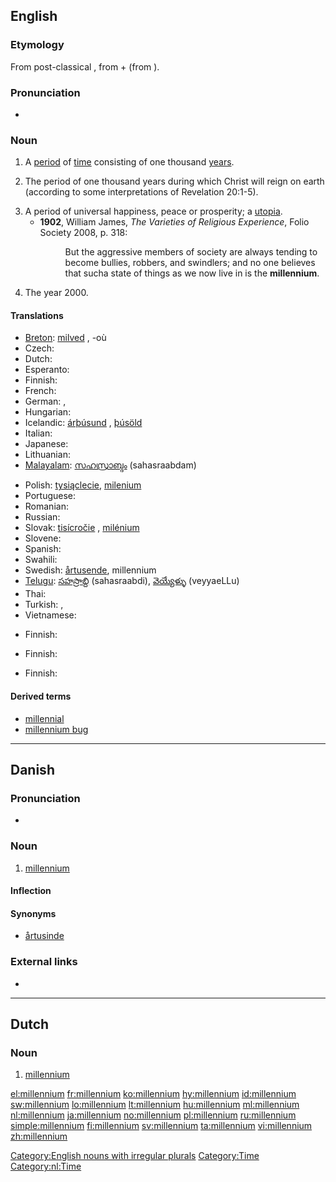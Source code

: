 ==English==

===Etymology===
From post-classical {{etyl|la}} {{term|millennium|lang=la}}, from {{etyl|la}} {{term|mille|mīlle|thousand|lang=la}} + {{term|-ennium}} (from {{term|annus||year}}).

===Pronunciation===
* {{IPA|/mɪˈlɛnɪəm/}}

===Noun===
{{en-noun|millennia|pl2=millenniums}}

# A [[period]] of [[time]] consisting of one thousand [[year]]s.
# {{Christianity}} The period of one thousand years during which Christ will reign on earth (according to some interpretations of Revelation 20:1-5).
# A period of universal happiness, peace or prosperity; a [[utopia]].
#* '''1902''', William James, ''The Varieties of Religious Experience'', Folio Society 2008, p. 318:
#*: But the aggressive members of society are always tending to become bullies, robbers, and swindlers; and no one believes that sucha  state of things as we now live in is the '''millennium'''.
# {{context|with definite article}} The year 2000.

====Translations====
{{trans-top|thousand-year period}}
* [[Breton]]: [[milved]] {{m}}, -où {{p}}
* Czech: {{t-|cs|tisíciletí|n}}
* Dutch: {{t+|nl|millennium}}
* Esperanto: {{t|eo|jarmilo|xs=Esperanto}}
* Finnish: {{t+|fi|vuosituhat}}
* French: {{t+|fr|millénaire|m}}
* German: {{t-|de|Jahrtausend|n}}, {{t+|de|Millennium|n}}
* Hungarian: {{t+|hu|évezred}}
* Icelandic: [[árþúsund]] {{n}}, [[þúsöld]] {{f}}
* Italian: {{t+|it|millennio|m}}
* Japanese: {{t+|ja|千年紀|tr=sennenki}}
* Lithuanian: {{t+|lt|tūkstantmetis|m|xs=Lithuanian}}
* [[Malayalam]]: [[സഹസ്രാബ്ദം]] (sahasraabdam)
{{trans-mid}}
* Polish: [[tysiąclecie]], [[milenium]] {{n}}
* Portuguese: {{t+|pt|milénio|m}}
* Romanian: {{t+|ro|mileniu|n}}
* Russian: {{t+|ru|тысячелетие|n|tr=tysjačelétije}}
* Slovak: [[tisícročie]] {{n}}, [[milénium]] {{m}}
* Slovene: {{t+|sl|tisočletje|n}}
* Spanish: {{t+|es|milenio|m}}
* Swahili: {{t+|sw|mwongo|xs=Swahili}}
* Swedish: [[årtusende]], millennium
* [[Telugu]]: [[సహస్రాబ్ది]] (sahasraabdi), [[వెయ్యేళ్ళు]] (veyyaeLLu)
* Thai: {{t|th|สหัสวรรษ|tr=sahassawad|sc=Thai}}
* Turkish: {{t+|tr|milenyum}}, {{t+|tr|binyıl}}
* Vietnamese: {{t+|vi|thiên niên kỷ|xs=Vietnamese}}
{{trans-bottom}}

{{trans-top|Christianity: the 1000 year reign of Christ}}
* Finnish: {{t|fi|tuhatvuotinen valtakunta}}
{{trans-mid}}
{{trans-bottom}}

{{trans-top|period of universal happiness}}
* Finnish: {{t|fi|tuhatvuotinen valtakunta}}
{{trans-mid}}
{{trans-bottom}}

{{trans-top|year 2000}}
* Finnish: {{t|fi|millennium}}
{{trans-mid}}
{{trans-bottom}}

====Derived terms====
* [[millennial]]
* [[millennium bug]]

[[Category:English nouns with irregular plurals]]
[[Category:Time]]

----

==Danish==

===Pronunciation===
* {{IPA|/milɛniɔm/|[miˈlεnˀiɔm]|lang=da}}

===Noun===
{{da-noun|stem=millennie|t|r}}

# [[millennium#English|millennium]]

====Inflection====
{{da-noun-infl|stem=millennie|t|r}}

====Synonyms====
* [[årtusinde]]

===External links===
* {{pedialite|lang=da}}

----

==Dutch==
{{wikipedia|lang=nl}}

===Noun===
{{nl-noun|g=n|millennia|dim=*}}

# [[#English|millennium]]

[[Category:nl:Time]]

[[el:millennium]]
[[fr:millennium]]
[[ko:millennium]]
[[hy:millennium]]
[[id:millennium]]
[[sw:millennium]]
[[lo:millennium]]
[[lt:millennium]]
[[hu:millennium]]
[[ml:millennium]]
[[nl:millennium]]
[[ja:millennium]]
[[no:millennium]]
[[pl:millennium]]
[[ru:millennium]]
[[simple:millennium]]
[[fi:millennium]]
[[sv:millennium]]
[[ta:millennium]]
[[vi:millennium]]
[[zh:millennium]]